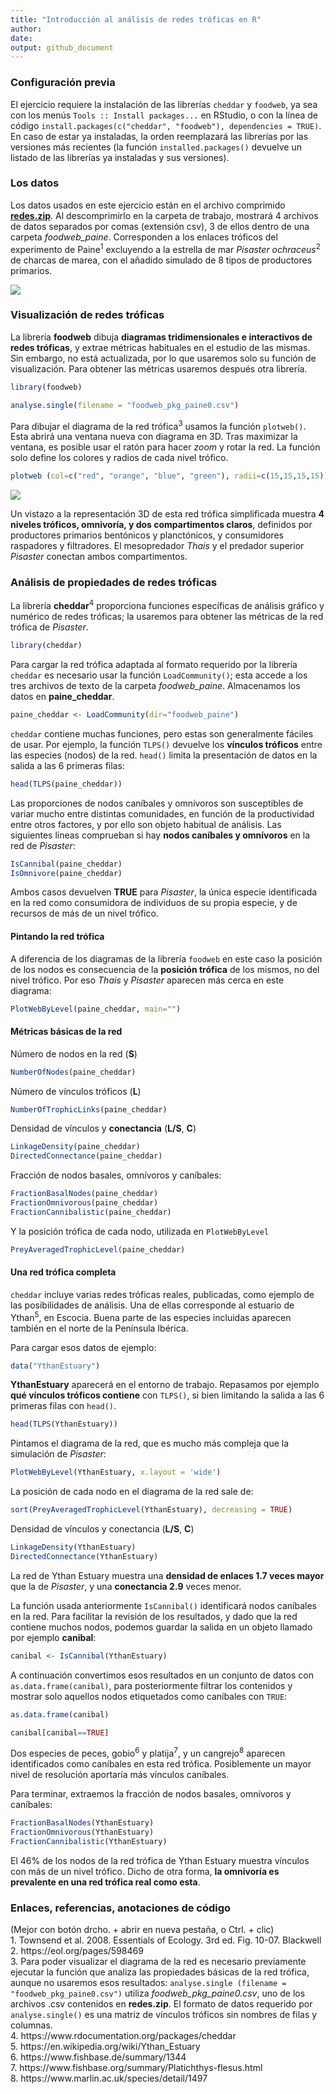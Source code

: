 ```yaml
---
title: "Introducción al análisis de redes tróficas en R"
author:
date: 
output: github_document
---
```



### Configuración previa

El ejercicio requiere la instalación de las librerías `cheddar` y `foodweb`, ya sea con los menús `Tools :: Install packages...` en RStudio, o con la línea de código `install.packages(c("cheddar", "foodweb"), dependencies = TRUE)`. En caso de estar ya instaladas, la orden reemplazará las librerías por las versiones más recientes (la función `installed.packages()` devuelve un listado de las librerías ya instaladas y sus versiones).

### Los datos

Los datos usados en este ejercicio están en el archivo comprimido  [**redes.zip**](https://github.com/quevedomario/eco3r/blob/master/redes.zip). Al descomprimirlo en la carpeta de trabajo, mostrará 4 archivos de datos separados por comas (extensión csv), 3 de ellos dentro de una carpeta *foodweb_paine*. Corresponden a los enlaces tróficos del experimento de Paine^1^ excluyendo a la estrella de mar *Pisaster ochraceus*^2^ de charcas de marea, con el añadido simulado de 8 tipos de productores primarios.

![](networks_files/figure-markdown_github/paine_starfish.png)

### Visualización de redes tróficas

La librería **foodweb** dibuja **diagramas tridimensionales e interactivos de redes tróficas**, y extrae métricas habituales en el estudio de las mismas. Sin embargo, no está actualizada, por lo que usaremos solo su función de visualización. Para obtener las métricas usaremos después otra librería.

```r
library(foodweb)
```

```r
analyse.single(filename = "foodweb_pkg_paine0.csv")
```

Para dibujar el diagrama de la red trófica^3^ usamos la función `plotweb()`. Esta abrirá una ventana nueva con diagrama en 3D. Tras maximizar la ventana, es posible usar el ratón para hacer *zoom* y rotar la red. La función solo define los colores y radios de cada nivel trófico.

```r
plotweb (col=c("red", "orange", "blue", "green"), radii=c(15,15,15,15))
```

![](networks_files/figure-markdown_github/paine_starfish_3d.png)

Un vistazo a la representación 3D de esta red trófica simplificada muestra **4 niveles tróficos, omnivoría, y dos compartimentos claros**, definidos por productores primarios bentónicos y planctónicos, y consumidores raspadores y filtradores. El mesopredador *Thais* y el predador superior *Pisaster* conectan ambos compartimentos.

### Análisis de propiedades de redes tróficas

La librería **cheddar**^4^ proporciona funciones específicas de análisis gráfico y numérico de redes tróficas; la usaremos para obtener las métricas de la red trófica de *Pisaster*.

```r
library(cheddar)
```

Para cargar la red trófica adaptada al formato requerido por la librería `cheddar` es necesario usar la función `LoadCommunity()`; esta accede a los tres archivos de texto de la carpeta *foodweb_paine*. Almacenamos los datos en **paine_cheddar**.

```r
paine_cheddar <- LoadCommunity(dir="foodweb_paine")
```

`cheddar` contiene muchas funciones, pero estas son generalmente fáciles de usar. Por ejemplo, la función `TLPS()` devuelve los **vínculos tróficos** entre las especies (nodos) de la red. `head()` limita la presentación de datos en la salida a las 6 primeras filas:

```r
head(TLPS(paine_cheddar))
```

Las proporciones de nodos caníbales y omnívoros son susceptibles de variar mucho entre distintas comunidades, en función de la productividad entre otros factores, y por ello son objeto habitual de análisis. Las siguientes líneas comprueban si hay **nodos caníbales y omnívoros** en la red de *Pisaster*: 

```r
IsCannibal(paine_cheddar)
IsOmnivore(paine_cheddar)
```

Ambos casos devuelven **TRUE** para *Pisaster*, la única especie identificada en la red como consumidora de individuos de su propia especie, y de recursos de más de un nivel trófico.

#### Pintando la red trófica

A diferencia de los diagramas de la librería `foodweb` en este caso la posición de los nodos es consecuencia de la **posición trófica** de los mismos, no del nivel trófico. Por eso *Thais* y *Pisaster* aparecen más cerca en este diagrama:

```r
PlotWebByLevel(paine_cheddar, main="")
```

#### Métricas básicas de la red

Número de nodos en la red (**S**)
```r
NumberOfNodes(paine_cheddar)
```

Número de vínculos tróficos (**L**)
```r
NumberOfTrophicLinks(paine_cheddar)
```

Densidad de vínculos y **conectancia** (**L/S**, **C**)
```r
LinkageDensity(paine_cheddar)
DirectedConnectance(paine_cheddar)
```

Fracción de nodos basales, omnívoros y caníbales:
```r
FractionBasalNodes(paine_cheddar)
FractionOmnivorous(paine_cheddar)
FractionCannibalistic(paine_cheddar)
```

Y la posición trófica de cada nodo, utilizada en `PlotWebByLevel`
```r
PreyAveragedTrophicLevel(paine_cheddar) 
```

#### Una red trófica completa
`cheddar` incluye varias redes tróficas reales, publicadas, como ejemplo de las posibilidades de análisis. Una de ellas corresponde al estuario de Ythan^5^, en Escocia. Buena parte de las especies incluidas aparecen también en el norte de la Península Ibérica.

Para cargar esos datos de ejemplo:

```r
data("YthanEstuary")
```

**YthanEstuary** aparecerá en el entorno de trabajo. Repasamos por ejemplo **qué vínculos tróficos contiene** con `TLPS()`, si bien limitando la salida a las 6 primeras filas con `head()`. 

```r
head(TLPS(YthanEstuary))
```
Pintamos el diagrama de la red, que es mucho más compleja que la simulación de *Pisaster*:

```r
PlotWebByLevel(YthanEstuary, x.layout = 'wide')
```
La posición de cada nodo en el diagrama de la red sale de:
```r
sort(PreyAveragedTrophicLevel(YthanEstuary), decreasing = TRUE)
```

Densidad de vínculos y conectancia (**L/S**, **C**)
```r
LinkageDensity(YthanEstuary)
DirectedConnectance(YthanEstuary)
```

La red de Ythan Estuary muestra una **densidad de enlaces 1.7 veces mayor** que la de *Pisaster*, y una **conectancia 2.9** veces menor.

La función usada anteriormente `IsCannibal()` identificará nodos caníbales en la red. Para facilitar la revisión de los resultados, y dado que la red contiene muchos nodos, podemos guardar la salida en un objeto llamado por ejemplo **canibal**:

```r
canibal <- IsCannibal(YthanEstuary)
```

A continuación convertimos esos resultados en un conjunto de datos con `as.data.frame(canibal)`, para posteriormente filtrar los contenidos y mostrar solo aquellos nodos etiquetados como caníbales con `TRUE`: 

```r
as.data.frame(canibal)
```

```r
canibal[canibal==TRUE]
```

Dos especies de peces, gobio^6^ y platija^7^, y un cangrejo^8^ aparecen identificados como caníbales en esta red trófica. Posiblemente un mayor nivel de resolución aportaría más vínculos caníbales.

Para terminar, extraemos la fracción de nodos basales, omnívoros y caníbales:
```r
FractionBasalNodes(YthanEstuary)
FractionOmnivorous(YthanEstuary)
FractionCannibalistic(YthanEstuary)
```

El 46% de los nodos de la red trófica de Ythan Estuary muestra vínculos con más de un nivel trófico. Dicho de otra forma, **la omnivoría es prevalente en una red trófica real como esta**.

### Enlaces, referencias, anotaciones de código
(Mejor con botón drcho. + abrir en nueva pestaña, o Ctrl. + clic)  
1. Townsend et al. 2008. Essentials of Ecology. 3rd ed. Fig. 10-07. Blackwell  
2. https://eol.org/pages/598469  
3. Para poder visualizar el diagrama de la red es necesario previamente ejecutar la función que analiza las propiedades básicas de la red trófica, aunque no usaremos esos resultados: `analyse.single (filename = "foodweb_pkg_paine0.csv")` utiliza *foodweb_pkg_paine0.csv*, uno de los archivos .csv contenidos en **redes.zip**. El formato de datos requerido por `analyse.single()` es una matriz de vínculos tróficos sin nombres de filas y columnas.  
4. https://www.rdocumentation.org/packages/cheddar  
5. https://en.wikipedia.org/wiki/Ythan_Estuary  
6. https://www.fishbase.de/summary/1344  
7. https://www.fishbase.org/summary/Platichthys-flesus.html    
8. https://www.marlin.ac.uk/species/detail/1497